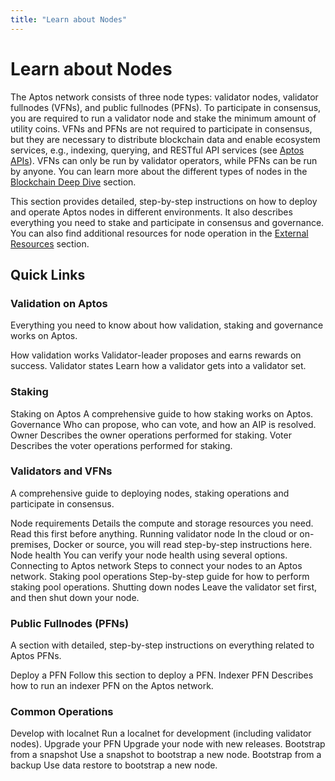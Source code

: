 ```yaml
---
title: "Learn about Nodes"
---
```



# Learn about Nodes

The Aptos network consists of three node types: validator nodes, validator fullnodes (VFNs), and public fullnodes (PFNs). To
participate in consensus, you are required to run a validator node and stake the minimum amount of utility coins. VFNs and PFNs
are not required to participate in consensus, but they are necessary to distribute blockchain data and enable ecosystem services,
e.g., indexing, querying, and RESTful API services (see [Aptos APIs](../build/apis/index.mdx)). VFNs can only be run by validator operators,
while PFNs can be run by anyone. You can learn more about the different types of nodes in the [Blockchain Deep Dive](./blockchain/learn-about-aptos/blockchain.mdx) section.

This section provides detailed, step-by-step instructions on how to deploy and operate Aptos nodes in different
environments. It also describes everything you need to stake and participate in consensus and governance. You can also
find additional resources for node operation in the [External Resources](../community/external-resources.md) section.

## Quick Links

### Validation on Aptos

Everything you need to know about how validation, staking and governance works on Aptos.

<Cards>
  <Card href="./blockchain/learn-about-aptos/staking#validation-on-the-aptos-blockchain">
    <Card.Title>How validation works</Card.Title>
    <Card.Description>Validator-leader proposes and earns rewards on success.</Card.Description>
  </Card>
  <Card href="./blockchain/learn-about-aptos/staking#validator-state-and-stake-state">
    <Card.Title>Validator states</Card.Title>
    <Card.Description>Learn how a validator gets into a validator set.</Card.Description>
  </Card>
</Cards>

### Staking

<Cards>
  <Card href="./blockchain/learn-about-aptos/staking">
    <Card.Title>Staking on Aptos</Card.Title>
    <Card.Description>A comprehensive guide to how staking works on Aptos.</Card.Description>
  </Card>
  <Card href="./blockchain/learn-about-aptos/governance">
    <Card.Title>Governance</Card.Title>
    <Card.Description>Who can propose, who can vote, and how an AIP is resolved.</Card.Description>
  </Card>
  <Card href="./nodes/validator-node/connect-nodes/staking-pool-operations">
    <Card.Title>Owner</Card.Title>
    <Card.Description>Describes the owner operations performed for staking.</Card.Description>
  </Card>
  <Card href="./nodes/validator-node/connect-nodes/staking-pool-voter">
    <Card.Title>Voter</Card.Title>
    <Card.Description>Describes the voter operations performed for staking.</Card.Description>
  </Card>
</Cards>

### Validators and VFNs

A comprehensive guide to deploying nodes, staking operations and participate in consensus.

<Cards>
  <Card href="./nodes/validator-node/node-requirements">
    <Card.Title>Node requirements</Card.Title>
    <Card.Description>Details the compute and storage resources you need. Read this first before anything.</Card.Description>
  </Card>
  <Card href="./nodes/validator-node/deploy-nodes">
    <Card.Title>Running validator node</Card.Title>
    <Card.Description>In the cloud or on-premises, Docker or source, you will read step-by-step instructions here.</Card.Description>
  </Card>
  <Card href="./nodes/validator-node/verify-nodes/node-liveness-criteria">
    <Card.Title>Node health</Card.Title>
    <Card.Description>You can verify your node health using several options.</Card.Description>
  </Card>
  <Card href="./nodes/validator-node/connect-nodes/connect-to-aptos-network">
    <Card.Title>Connecting to Aptos network</Card.Title>
    <Card.Description>Steps to connect your nodes to an Aptos network.</Card.Description>
  </Card>
  <Card href="./nodes/validator-node/connect-nodes/staking-pool-operations">
    <Card.Title>Staking pool operations</Card.Title>
    <Card.Description>Step-by-step guide for how to perform staking pool operations.</Card.Description>
  </Card>
  <Card href="./nodes/validator-node/modify-nodes/shutting-down-nodes">
    <Card.Title>Shutting down nodes</Card.Title>
    <Card.Description>Leave the validator set first, and then shut down your node.</Card.Description>
  </Card>
</Cards>

### Public Fullnodes (PFNs)

A section with detailed, step-by-step instructions on everything related to Aptos PFNs.

<Cards>
  <Card href="./nodes/full-node/deployments">
    <Card.Title>Deploy a PFN</Card.Title>
    <Card.Description>Follow this section to deploy a PFN.</Card.Description>
  </Card>
  <Card href="../build/indexer/legacy/indexer-fullnode">
    <Card.Title>Indexer PFN</Card.Title>
    <Card.Description>Describes how to run an indexer PFN on the Aptos network.</Card.Description>
  </Card>
</Cards>

### Common Operations

<Cards>
  <Card href="./nodes/localnet">
    <Card.Title>Develop with localnet</Card.Title>
    <Card.Description>Run a localnet for development (including validator nodes).</Card.Description>
  </Card>
  <Card href="./nodes/full-node/modify/update-fullnode-with-new-releases">
    <Card.Title>Upgrade your PFN</Card.Title>
    <Card.Description>Upgrade your node with new releases.</Card.Description>
  </Card>
  <Card href="./nodes/bootstrap-fullnode/bootstrap-fullnode">
    <Card.Title>Bootstrap from a snapshot</Card.Title>
    <Card.Description>Use a snapshot to bootstrap a new node.</Card.Description>
  </Card>
  <Card href="./nodes/bootstrap-fullnode/aptos-db-restore">
    <Card.Title>Bootstrap from a backup</Card.Title>
    <Card.Description>Use data restore to bootstrap a new node.</Card.Description>
  </Card>
</Cards>
